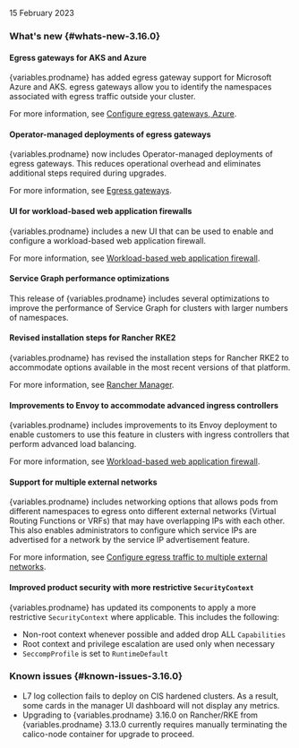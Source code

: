 15 February 2023

### What's new {#whats-new-3.16.0}

#### Egress gateways for AKS and Azure

{variables.prodname} has added egress gateway support for Microsoft Azure and AKS.
egress gateways allow you to identify the namespaces associated with egress traffic outside your cluster.

For more information, see [Configure egress gateways, Azure](../../networking/egress/egress-gateway-azure.mdx).

#### Operator-managed deployments of egress gateways

{variables.prodname} now includes Operator-managed deployments of egress gateways.
This reduces operational overhead and eliminates additional steps required during upgrades.

For more information, see [Egress gateways](../networking/egress/).

#### UI for workload-based web application firewalls

{variables.prodname} includes a new UI that can be used to enable and configure a workload-based web application firewall.

For more information, see [Workload-based web application firewall](../../threat/web-application-firewall.mdx#manager-ui).

#### Service Graph performance optimizations

This release of {variables.prodname} includes several optimizations to improve the performance of Service Graph for clusters with larger numbers of namespaces.

#### Revised installation steps for Rancher RKE2

{variables.prodname} has revised the installation steps for Rancher RKE2 to accommodate options available in the most recent versions of that platform.

<!--The following anchor text and link need to be updated to /rke2.mdx after updates are incorporated-->
For more information, see [Rancher Manager](../../getting-started/install-on-clusters/rancher-ui.mdx).

#### Improvements to Envoy to accommodate advanced ingress controllers

{variables.prodname} includes improvements to its Envoy deployment to enable customers to use this feature in clusters with ingress controllers that perform advanced load balancing.

For more information, see [Workload-based web application firewall](../../threat/web-application-firewall.mdx).

#### Support for multiple external networks

{variables.prodname} includes networking options that allows pods from different namespaces to egress onto different external networks (Virtual Routing Functions or VRFs) that may have overlapping IPs with each other.
This also enables administrators to configure which service IPs are advertised for a network by the service IP advertisement feature.

For more information, see [Configure egress traffic to multiple external networks](../../networking/egress/external-network.mdx).

#### Improved product security with more restrictive `SecurityContext`

{variables.prodname} has updated its components to apply a more restrictive `SecurityContext` where applicable.
This includes the following:
* Non-root context whenever possible and added drop ALL `Capabilities`
* Root context and privilege escalation are used only when necessary
* `SeccompProfile` is set to `RuntimeDefault`

### Known issues {#known-issues-3.16.0}

* L7 log collection fails to deploy on CIS hardened clusters. As a result, some cards in the manager UI dashboard will not display any metrics.
* Upgrading to {variables.prodname} 3.16.0 on Rancher/RKE from {variables.prodname} 3.13.0 currently requires manually terminating the calico-node container for upgrade to proceed.